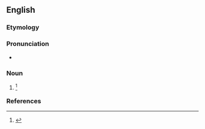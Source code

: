 ==English==

===Etymology===
{{suffix|abstinence|y|lang=en}}

===Pronunciation===
* {{a|US}} {{IPA|/æb.stə.nn̩.si/|lang=en}}

===Noun===
{{en-noun|-}}

# {{lb|en|rare}} {{alternative form of|abstinence|lang=en}}{{defdate|First attested in the late 16<sup>th</sup> century.}}<ref name=SOED>{{R:SOED5|page=10}}</ref>

===References===
<references/>